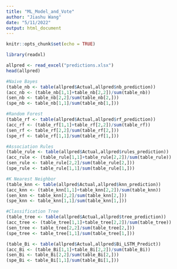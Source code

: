 ---
title: "ML_Model_and_Vote"
author: "Jiashu Wang"
date: "5/11/2022"
output: html_document
---

```{r setup, include=FALSE}
knitr::opts_chunk$set(echo = TRUE)
```


```{r}
library(readxl)

allpred <- read_excel("predictions.xlsx")
head(allpred)
```
```{r}
#Naive Bayes
(table_nb <- table(allpred$Actual,allpred$nb_prediction))
(acc_nb <- (table_nb[1,1]+table_nb[2,2])/sum(table_nb))
(sen_nb <- table_nb[2,2]/sum(table_nb[2,]))
(spe_nb <- table_nb[1,1]/sum(table_nb[1,]))
```

```{r}
#Random Forest
(table_rf <- table(allpred$Actual,allpred$rf_prediction))
(acc_rf <- (table_rf[1,1]+table_rf[2,2])/sum(table_rf))
(sen_rf <- table_rf[2,2]/sum(table_rf[2,]))
(spe_rf <- table_rf[1,1]/sum(table_rf[1,]))
```
```{r}
#Association Rules
(table_rule <- table(allpred$Actual,allpred$rules_prediction))
(acc_rule <- (table_rule[1,1]+table_rule[2,2])/sum(table_rule))
(sen_rule <- table_rule[2,2]/sum(table_rule[2,]))
(spe_rule <- table_rule[1,1]/sum(table_rule[1,]))
```
```{r}
#K Nearest Neighbor
(table_knn <- table(allpred$Actual,allpred$knn_prediction))
(acc_knn <- (table_knn[1,1]+table_knn[2,2])/sum(table_knn))
(sen_knn <- table_knn[2,2]/sum(table_knn[2,]))
(spe_knn <- table_knn[1,1]/sum(table_knn[1,]))
```
```{r}
#Classification Tree
(table_tree <- table(allpred$Actual,allpred$tree_prediction))
(acc_tree <- (table_tree[1,1]+table_tree[2,2])/sum(table_tree))
(sen_tree <- table_tree[2,2]/sum(table_tree[2,]))
(spe_tree <- table_tree[1,1]/sum(table_tree[1,]))
```

```{r}
(table_Bi <- table(allpred$Actual,allpred$Bi_LSTM_Predict))
(acc_Bi <- (table_Bi[1,1]+table_Bi[2,2])/sum(table_Bi))
(sen_Bi <- table_Bi[2,2]/sum(table_Bi[2,]))
(spe_Bi <- table_Bi[1,1]/sum(table_Bi[1,]))
```

